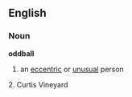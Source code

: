 ==English==

===Noun===
'''oddball'''
# an [[eccentric]] or [[unusual]] person

  
2.   Curtis Vineyard